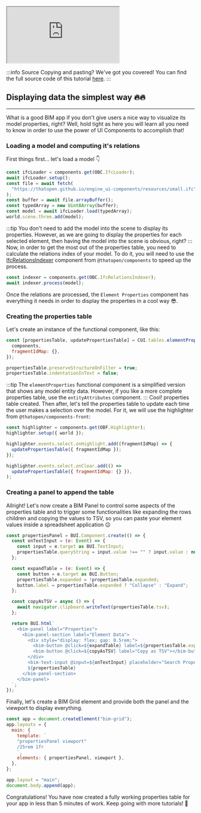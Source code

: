 <iframe src="https://thatopen.github.io/engine_ui-components/examples/ElementProperties"></iframe>

:::info Source
Copying and pasting? We've got you covered! You can find the full source code of this tutorial [here](https://github.com/ThatOpen/engine_ui-components/blob/main/packages/obc/src/components/tables/ElementProperties/example.ts).
:::

## Displaying data the simplest way 🔥🔥
---
What is a good BIM app if you don't give users a nice way to visualize its model properties, right? Well, hold tight as here you will learn all you need to know in order to use the power of UI Components to accomplish that!
### Loading a model and computing it's relations
First things first... let's load a model 👇

```js
const ifcLoader = components.get(OBC.IfcLoader);
await ifcLoader.setup();
const file = await fetch(
  "https://thatopen.github.io/engine_ui-components/resources/small.ifc",
);
const buffer = await file.arrayBuffer();
const typedArray = new Uint8Array(buffer);
const model = await ifcLoader.load(typedArray);
world.scene.three.add(model);
```
:::tip
You don't need to add the model into the scene to display its properties. However, as we are going to display the properties for each selected element, then having the model into the scene is obvious, right?
:::
Now, in order to get the most out of the properties table, you need to calculate the relations index of your model. To do it, you will need to use the [IfcRelationsIndexer](/Tutorials/Components/Core/IfcRelationsIndexer) component from `@thatopen/components` to speed up the process.

```js
const indexer = components.get(OBC.IfcRelationsIndexer);
await indexer.process(model);
```
Once the relations are processed, the `Element Properties` component has everything it needs in order to display the properties in a cool way 😎.
### Creating the properties table
Let's create an instance of the functional component, like this:

```js
const [propertiesTable, updatePropertiesTable] = CUI.tables.elementProperties({
  components,
  fragmentIdMap: {},
});

propertiesTable.preserveStructureOnFilter = true;
propertiesTable.indentationInText = false;
```
:::tip
The `elementProperties` functional component is a simplified version that shows any model entity data. However, if you like a more complete properties table, use the `entityAttributes` component.
:::
Cool! properties table created. Then after, let's tell the properties table to update each time the user makes a selection over the model. For it, we will use the highlighter from `@thatopen/components-front`:

```js
const highlighter = components.get(OBF.Highlighter);
highlighter.setup({ world });

highlighter.events.select.onHighlight.add((fragmentIdMap) => {
  updatePropertiesTable({ fragmentIdMap });
});

highlighter.events.select.onClear.add(() =>
  updatePropertiesTable({ fragmentIdMap: {} }),
);
```
### Creating a panel to append the table
Allright! Let's now create a BIM Panel to control some aspects of the properties table and to trigger some functionalities like expanding the rows children and copying the values to TSV, so you can paste your element values inside a spreadsheet application 😉

```js
const propertiesPanel = BUI.Component.create(() => {
  const onTextInput = (e: Event) => {
    const input = e.target as BUI.TextInput;
    propertiesTable.queryString = input.value !== "" ? input.value : null;
  };

  const expandTable = (e: Event) => {
    const button = e.target as BUI.Button;
    propertiesTable.expanded = !propertiesTable.expanded;
    button.label = propertiesTable.expanded ? "Collapse" : "Expand";
  };

  const copyAsTSV = async () => {
    await navigator.clipboard.writeText(propertiesTable.tsv);
  };

  return BUI.html`
    <bim-panel label="Properties">
      <bim-panel-section label="Element Data">
        <div style="display: flex; gap: 0.5rem;">
          <bim-button @click=${expandTable} label=${propertiesTable.expanded ? "Collapse" : "Expand"}></bim-button> 
          <bim-button @click=${copyAsTSV} label="Copy as TSV"></bim-button> 
        </div> 
        <bim-text-input @input=${onTextInput} placeholder="Search Property" debounce="250"></bim-text-input>
        ${propertiesTable}
      </bim-panel-section>
    </bim-panel>
  `;
});
```
Finally, let's create a BIM Grid element and provide both the panel and the viewport to display everything.

```js
const app = document.createElement("bim-grid");
app.layouts = {
  main: {
    template: `
    "propertiesPanel viewport"
    /25rem 1fr
    `,
    elements: { propertiesPanel, viewport },
  },
};

app.layout = "main";
document.body.append(app);
```
Congratulations! You have now created a fully working properties table for your app in less than 5 minutes of work. Keep going with more tutorials! 💪

